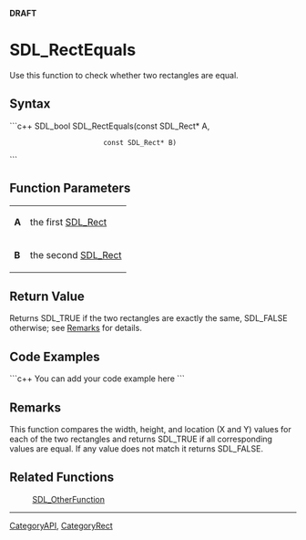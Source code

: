<!-- pragma section-numbers off -->
<!-- pragma disable-camelcase -->
'''DRAFT'''

= SDL_RectEquals =
Use this function to check whether two rectangles are equal.


== Syntax ==
```c++
SDL_bool SDL_RectEquals(const SDL_Rect* A,
                        const SDL_Rect* B)
```

== Function Parameters ==
{|
|'''A'''
|the first [[SDL_Rect]]
|-
|'''B'''
|the second [[SDL_Rect]]
|}

== Return Value ==
Returns SDL_TRUE if the two rectangles are exactly the same, SDL_FALSE otherwise; see [[#Remarks|Remarks]] for details.  

== Code Examples ==
```c++
You can add your code example here
```

== Remarks ==
This function compares the width, height, and location (X and Y) values for each of the two rectangles and returns SDL_TRUE if all corresponding values are equal.  If any value does not match it returns SDL_FALSE.

== Related Functions ==
:[[SDL_OtherFunction]]

----
[[CategoryAPI]], [[CategoryRect]]

